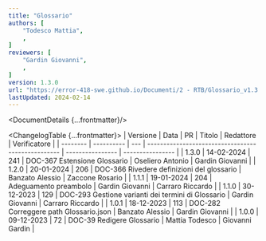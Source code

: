 ```yaml
---
title: "Glossario"
authors: [
	"Todesco Mattia",
	,
]
reviewers: [
	"Gardin Giovanni",
	,
]
version: 1.3.0
url: "https://error-418-swe.github.io/Documenti/2 - RTB/Glossario_v1.3.0.pdf"
lastUpdated: 2024-02-14
---
```



<DocumentDetails {...frontmatter}/>

<ChangelogTable {...frontmatter}>
| Versione | Data       | PR  | Titolo                                             | Redattore        | Verificatore     |
| -------- | ---------- | --- | -------------------------------------------------- | ---------------- | ---------------- |
| 1.3.0    | 14-02-2024 | 241 | DOC-367 Estensione Glossario                       | Oseliero Antonio | Gardin Giovanni  |
| 1.2.0    | 20-01-2024 | 206 | DOC-366 Rivedere definizioni del glossario         | Banzato Alessio  | Zaccone Rosario  |
| 1.1.1    | 19-01-2024 | 204 | Adeguamento preambolo                              | Gardin Giovanni  | Carraro Riccardo |
| 1.1.0    | 30-12-2023 | 129 | DOC-293 Gestione varianti dei termini di Glossario | Gardin Giovanni  | Carraro Riccardo |
| 1.0.1    | 18-12-2023 | 113 | DOC-282 Correggere path Glossario.json             | Banzato Alessio  | Gardin Giovanni  |
| 1.0.0    | 09-12-2023 | 72  | DOC-39 Redigere Glossario                          | Mattia Todesco   | Giovanni Gardin  |
</ChangelogTable>

